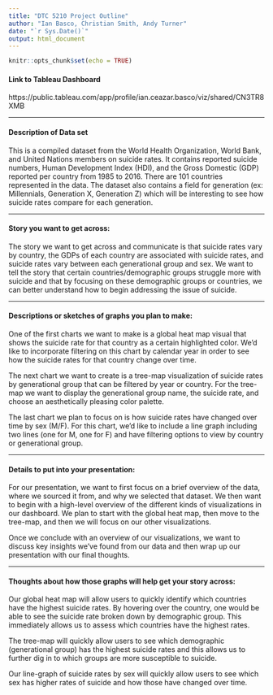 ```yaml
---
title: "DTC 5210 Project Outline"
author: "Ian Basco, Christian Smith, Andy Turner"
date: "`r Sys.Date()`"
output: html_document
---
```


```r
knitr::opts_chunk$set(echo = TRUE)
```


#### Link to Tableau Dashboard
https://public.tableau.com/app/profile/ian.ceazar.basco/viz/shared/CN3TR8XMB


------------------------------------------------------------------------

#### Description of Data set
This is a compiled dataset from the World Health Organization, World Bank, and United Nations members on suicide rates. It contains reported suicide numbers, Human Development Index (HDI), and the Gross Domestic (GDP) reported per country from 1985 to 2016. There are 101 countries represented in the data. The dataset also contains a field for generation (ex: Millennials, Generation X, Generation Z) which will be interesting to see how suicide rates compare for each generation.

------------------------------------------------------------------------

#### Story you want to get across: 
The story we want to get across and communicate is that suicide rates vary by country, the GDPs of each country are associated with suicide rates, and suicide rates vary between each generational group and sex. We want to tell the story that certain countries/demographic groups struggle more with suicide and that by focusing on these demographic groups or countries, we can better understand how to begin addressing the issue of suicide.


-------------------------------------------------------------------------

#### Descriptions or sketches of graphs you plan to make:

One of the first charts we want to make is a global heat map visual that shows the suicide rate for that country as a certain highlighted color. We'd like to incorporate filtering on this chart by calendar year in order to see how the suicide rates for that country change over time.

The next chart we want to create is a tree-map visualization of suicide rates by generational group that can be filtered by year or country. For the tree-map we want to display the generational group name, the suicide rate, and choose an aesthetically pleasing color palette.

The last chart we plan to focus on is how suicide rates have changed over time by sex (M/F). For this chart, we'd like to include a line graph including two lines (one for M, one for F) and have filtering options to view by country or generational group.


-------------------------------------------------------------------------

#### Details to put into your presentation:

For our presentation, we want to first focus on a brief overview of the data, where we sourced it from, and why we selected that dataset. We then want to begin with a high-level overview of the different kinds of visualizations in our dashboard. We plan to start with the global heat map, then move to the tree-map, and then we will focus on our other visualizations.

Once we conclude with an overview of our visualizations, we want to discuss key insights we've found from our data and then wrap up our presentation with our final thoughts.

-------------------------------------------------------------------------

#### Thoughts about how those graphs will help get your story across:

Our global heat map will allow users to quickly identify which countries have the highest suicide rates. By hovering over the country, one would be able to see the suicide rate broken down by demographic group. This immediately allows us to assess which countries have the highest rates.

The tree-map will quickly allow users to see which demographic (generational group) has the highest suicide rates and this allows us to further dig in to which groups are more susceptible to suicide.

Our line-graph of suicide rates by sex will quickly allow users to see which sex has higher rates of suicide and how those have changed over time. 





